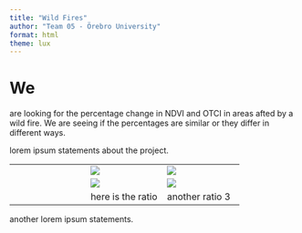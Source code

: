 ```yaml
---
title: "Wild Fires"
author: "Team 05 - Örebro University"
format: html
theme: lux
---
```


# We
are looking for the percentage change in NDVI and OTCI in areas afted by a wild fire. We are seeing if the percentages are similar or they differ in different ways.

lorem ipsum statements about the project.

|  |  |  |
|------------------------|------------------------|------------------------|
|  | ![](photo/After/2024-09-30-00_00_2024-09-30-23_59_Sentinel-2_L2A_NDVI.jpg) | ![](photo/After/2024-09-29-00_00_2024-09-29-23_59_Sentinel-3_OLCI_L2_Land_OTCI.jpg) |
|  | ![](photo/b4/2024-09-03-00_00_2024-09-03-23_59_Sentinel-2_L2A_NDVI.jpg) | ![](photo/b4/2024-09-12-00_00_2024-09-12-23_59_Sentinel-3_OLCI_L2_Land_Custom_script.jpg) |
|  | here is the ratio | another ratio 3 |

another lorem ipsum statements.
